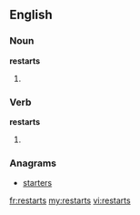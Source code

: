 ==English==

===Noun===
'''restarts'''

# {{plural of|restart}}

===Verb===
'''restarts'''

# {{third-person singular of|restart}}

===Anagrams===
* [[starters#English|starters]]

[[fr:restarts]]
[[my:restarts]]
[[vi:restarts]]